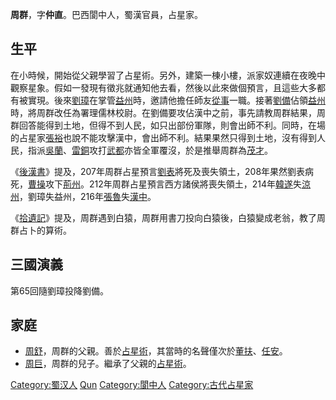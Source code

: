 '''周群'''{{BD||？|？||catIdx=Z周}}，字'''仲直'''。巴西閬中人，蜀漢官員，占星家。

== 生平 ==
在小時候，開始從父親學習了占星術。另外，建築一棟小樓，派家奴連續在夜晚中觀察星象。假如一發現有徵兆就通知他去看，然後以此來做個預言，且這些大多都有被實現。後來[[劉璋|劉璋]]在掌管[[益州|益州]]時，邀請他擔任師友[[從事|從事]]一職。接著[[劉備|劉備]]佔領[[益州|益州]]時，將周群改任為署理儒林校尉。在劉備要攻佔漢中之前，事先請教周群結果，周群回答能得到土地，但得不到人民，如只出部份軍隊，則會出師不利。同時，在場的占星家[[張裕_(三國)|張裕]]也說不能攻擊漢中，會出師不利。結果果然只得到土地，沒有得到人民，指派[[吳蘭_(東漢)|吳蘭]]、[[雷銅|雷銅]]攻打[[武都郡|武都]]亦皆全軍覆沒，於是推舉周群為[[茂才|茂才]]。

《[[後漢書|後漢書]]》提及，207年周群占星預言[[劉表|劉表]]將死及喪失領土，208年果然劉表病死，[[曹操|曹操]]攻下[[荆州刺史部|荊州]]。212年周群占星預言西方諸侯將喪失領土，214年[[韓遂|韓遂]]失[[涼州|涼州]]，劉璋失益州，216年[[張魯|張魯]]失[[漢中|漢中]]。

《[[拾遺記|拾遺記]]》提及，周群遇到白猿，周群用書刀投向白猿後，白猿變成老翁，教了周群占卜的算術。

==三國演義==
第65回隨劉璋投降劉備。

==家庭==
*[[周舒|周舒]]，周群的父親。善於[[占星術|占星術]]，其當時的名聲僅次於[[董扶|董扶]]、[[任安_(东汉)|任安]]。
*[[周巨|周巨]]，周群的兒子。繼承了父親的[[占星術|占星術]]。

{{三國人物小作品}}
{{三国志}}
{{DEFAULTSORT:zhou qun}}
[[Category:蜀汉人|Category:蜀汉人]]
[[Category:周姓|Qun]]
[[Category:閬中人|Category:閬中人]]
[[Category:古代占星家|Category:古代占星家]]